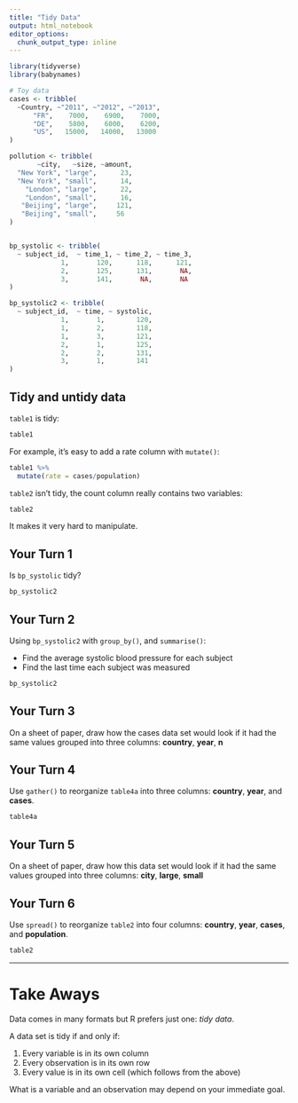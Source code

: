```yaml
---
title: "Tidy Data"
output: html_notebook
editor_options: 
  chunk_output_type: inline
---
```


<!-- This file by Amelia McNamara is licensed under a Creative Commons Attribution 4.0 International License, adapted from the orignal work at https://github.com/rstudio/master-the-tidyverse by RStudio. -->

```r
library(tidyverse)
library(babynames)

# Toy data
cases <- tribble(
  ~Country, ~"2011", ~"2012", ~"2013",
      "FR",    7000,    6900,    7000,
      "DE",    5800,    6000,    6200,
      "US",   15000,   14000,   13000
)

pollution <- tribble(
       ~city,   ~size, ~amount,
  "New York", "large",      23,
  "New York", "small",      14,
    "London", "large",      22,
    "London", "small",      16,
   "Beijing", "large",     121,
   "Beijing", "small",     56
)


bp_systolic <- tribble(
  ~ subject_id,  ~ time_1, ~ time_2, ~ time_3,
             1,       120,      118,      121,
             2,       125,      131,       NA,
             3,       141,       NA,       NA 
)

bp_systolic2 <- tribble(
  ~ subject_id,  ~ time, ~ systolic,
             1,       1,        120,
             1,       2,        118,
             1,       3,        121,
             2,       1,        125,
             2,       2,        131,
             3,       1,        141
)

```

## Tidy and untidy data

`table1` is tidy:
```r
table1 
```

For example, it's easy to add a rate column with `mutate()`:
```r
table1 %>%
  mutate(rate = cases/population)
```

`table2` isn't tidy, the count column really contains two variables:
```r
table2
```

It makes it very hard to manipulate.


## Your Turn 1

Is `bp_systolic` tidy?

```r
bp_systolic2 
```

## Your Turn 2

Using `bp_systolic2` with `group_by()`, and `summarise()`:

* Find the average systolic blood pressure for each subject
* Find the last time each subject was measured

```r
bp_systolic2
```

## Your Turn 3

On a sheet of paper, draw how the cases data set would look if it had the same values grouped into three columns: **country**, **year**, **n**

## Your Turn 4

Use `gather()` to reorganize `table4a` into three columns: **country**, **year**, and **cases**.

```r
table4a 
```

## Your Turn 5

On a sheet of paper, draw how this data set would look if it had the same values grouped into three columns: **city**, **large**, **small**

## Your Turn 6

Use `spread()` to reorganize `table2` into four columns: **country**, **year**, **cases**, and **population**.

```r
table2 
```

***

# Take Aways

Data comes in many formats but R prefers just one: _tidy data_.

A data set is tidy if and only if:

1. Every variable is in its own column
2. Every observation is in its own row
3. Every value is in its own cell (which follows from the above)

What is a variable and an observation may depend on your immediate goal.
